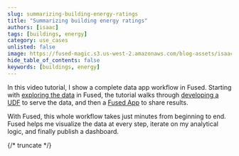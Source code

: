 ```yaml
---
slug: summarizing-building-energy-ratings
title: "Summarizing building energy ratings"
authors: [isaac]
tags: [buildings, energy]
category: use_cases
unlisted: false
image: https://fused-magic.s3.us-west-2.amazonaws.com/blog-assets/isaac_app_buildings.png
hide_table_of_contents: false
keywords: [buildings, energy]
---
```


In this video tutorial, I show a complete data app workflow in Fused. Starting with [exploring the data](/workbench/file-explorer/) in Fused, the tutorial walks through [developing a UDF](/core-concepts/write/) to serve the data, and then a [Fused App](/workbench/app-builder/) to share results.

With Fused, this whole workflow takes just minutes from beginning to end. Fused helps me visualize the data at every step, iterate on my analytical logic, and finally publish a dashboard.


<ReactPlayer playsinline={true} className="video__player" playing={false} muted={true} controls height="50vh" url="https://youtu.be/crakOM4Pytg?start=180" width="100%" />

{/* truncate */}

